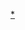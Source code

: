 {{Navbox
|name  = 人口|state = {{{state<includeonly>|collapsed</includeonly>}}}
|title = [[人口]]／[[世界人口]]
|listclass=hlist

|group1 = [[人口学]]
|list1 = 
*[[人口统计学]]
*[[人口普查]]
*[[人口增长率]]
*[[人口自然增长率]]
*[[出生率]]
*[[死亡率]]
*[[总和生育率|生育率]]
*[[人口惯性]]
*[[人口過多]]
** [[马尔萨斯主义]]
*[[人口老化]]
*[[人口不足]]
*[[人口金字塔]]
*[[人口密度]]
*[[少子化]]
*[[性別比]]
*[[预期寿命]]
*[[婴儿死亡率]]
*[[人口迁徙]]
*[[净迁移率]]
*[[人口规划学]]
*[[人口控制]]
**[[计划生育]]
**[[生育控制]]
**[[強制絕育]]
**[[一孩政策]]
**[[两孩政策]]

|group2 = [[种群生态学]]
|list2 = 
*[[环境承载力]]
*[[深層生態學]]
*[[粮食安全]]
*[[水危机]]
*[[棲息地破壞]]
*[[世界能源消耗量]]
*[[地球能量收支]]
*[[馬爾薩斯模型]]
*[[逻辑斯谛函数]]
*[[可持续发展]]

|group3 = 相关条目
|list3  = 
*[[生物承載力]]
*[[人口生物學]]
*[[种群|-{zh-cn:种群; zh-hk:種群; zh-tw:族群;}-]]
*[[生育权]]
*[[劳动力]]
*[[绿色革命]]
*[[生育與智力]]

|group4 = 列表及排名
|list4  = 
*[[各国家和地区人口列表|人口]]
*[[各国家和地区人口密度列表|人口密度]]
*[[各国家和地区人口增长率列表|人口增长率]]
*[[各国家和地区出生率列表|出生率]]
*[[各国家和地区生育率列表|生育率]]
*[[各国人口预期寿命列表|预期寿命]]
*[[各国家和地区年龄中位数列表|年龄中位数]]
*[[各国家和地区城市化率列表|城市化率]]
*[[各国净迁移率列表|净迁移率]]
*[[各国移民数列表|移民数]]
*[[各國成年人當中艾滋病攜帶病毒者數量列表|艾滋病]]
*[[識字率#各国识字率列表|识字率]]
*[[各国营养不良人口比例列表|营养不良]]
*[[各国劳动力人数列表|劳动力]]
*[[各国失业率列表‎|失业率]]
*[[离婚率]]
*[[世界婴儿死亡率列表|婴儿死亡率]]

|group5 = [[作品]]
|list5  = 
*[[一個小小的建議]]
*[[人口論]]
*[[增长的极限]]

|group6 = 組織及運動
|list6 = 
*[[70亿人口日]]
*[[联合国人口基金]]
*[[人类自愿灭绝运动]]
*[[世界人口日]]
*[[Population Matters]]

}}<noinclude>

{{collapsible option}}

[[Category:人口|*]]
[[Category:人口模板| ]]
</noinclude>